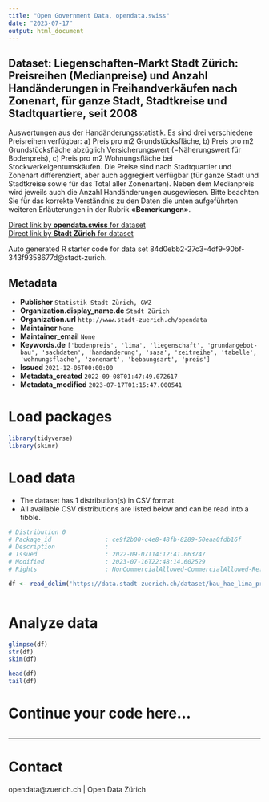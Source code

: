 ```yaml
---
title: "Open Government Data, opendata.swiss"
date: "2023-07-17"
output: html_document
---
```


## Dataset: Liegenschaften-Markt Stadt Zürich: Preisreihen (Medianpreise) und Anzahl Handänderungen in Freihandverkäufen nach Zonenart, für ganze Stadt, Stadtkreise und Stadtquartiere, seit 2008


Auswertungen aus der Handänderungsstatistik. Es sind drei verschiedene Preisreihen verfügbar: a) Preis pro m2 Grundstücksfläche, b) Preis pro m2 Grundstücksfläche abzüglich Versicherungswert (=Näherungswert für Bodenpreis), c) Preis pro m2 Wohnungsfläche bei Stockwerkeigentumskäufen. Die Preise sind nach Stadtquartier und Zonenart differenziert, aber auch aggregiert verfügbar (für ganze Stadt und Stadtkreise sowie für das Total aller Zonenarten). Neben dem Medianpreis wird jeweils auch die Anzahl Handänderungen ausgewiesen.
Bitte beachten Sie für das korrekte Verständnis zu den Daten die unten aufgeführten weiteren Erläuterungen in der Rubrik **«Bemerkungen»**.



[Direct link by **opendata.swiss** for dataset](https://opendata.swiss/de/dataset/liegenschaften-markt-stadt-zurich-preisreihen-medianpreise-und-anzahl-handanderungen-in-fr-20081)<br>
[Direct link by **Stadt Zürich** for dataset](https://data.stadt-zuerich.ch/dataset/bau_hae_lima_preise_anzahl_hae_art_gebiet_bzo_jahr_od5141)

Auto generated R starter code for data set 84d0ebb2-27c3-4df9-90bf-343f9358677d@stadt-zurich.

## Metadata

- **Publisher** `Statistik Stadt Zürich, GWZ`
- **Organization.display_name.de** `Stadt Zürich`
- **Organization.url** `http://www.stadt-zuerich.ch/opendata`
- **Maintainer** `None`
- **Maintainer_email** `None`
- **Keywords.de** `['bodenpreis', 'lima', 'liegenschaft', 'grundangebot-bau', 'sachdaten', 'handanderung', 'sasa', 'zeitreihe', 'tabelle', 'wohnungsflache', 'zonenart', 'bebaungsart', 'preis']`
- **Issued** `2021-12-06T00:00:00`
- **Metadata_created** `2022-09-08T01:47:49.072617`
- **Metadata_modified** `2023-07-17T01:15:47.000541`


# Load packages

```r

library(tidyverse)
library(skimr)

```

# Load data

-   The dataset has 1 distribution(s) in CSV format.
-   All available CSV distributions are listed below and can be read into a tibble.

```r

# Distribution 0
# Package_id               : ce9f2b00-c4e8-48fb-8289-50eaa0fdb16f
# Description              : 
# Issued                   : 2022-09-07T14:12:41.063747
# Modified                 : 2023-07-16T22:48:14.602529
# Rights                   : NonCommercialAllowed-CommercialAllowed-ReferenceNotRequired

df <- read_delim('https://data.stadt-zuerich.ch/dataset/bau_hae_lima_preise_anzahl_hae_art_gebiet_bzo_jahr_od5141/download/BAU514OD5141.csv')



```

# Analyze data

```r

glimpse(df)
str(df)
skim(df)

head(df)
tail(df)

```

# Continue your code here...

```r

```

------------------------------------------------------------------------

# Contact

opendata@zuerich.ch | Open Data Zürich
